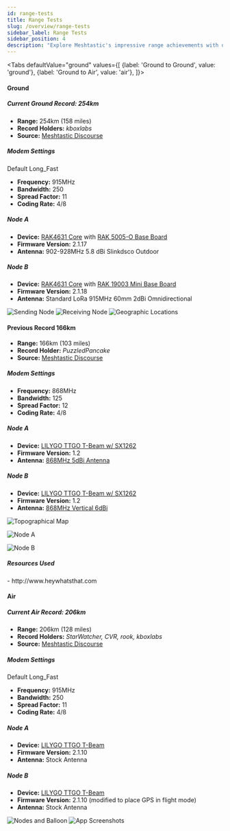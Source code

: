 ```yaml
---
id: range-tests
title: Range Tests
slug: /overview/range-tests
sidebar_label: Range Tests
sidebar_position: 4
description: "Explore Meshtastic's impressive range achievements with detailed modem settings and device configurations for both ground and air records."
---
```



<Tabs
defaultValue="ground"
values={[
{label: 'Ground to Ground', value: 'ground'},
{label: 'Ground to Air', value: 'air'},
]}>

<TabItem value="ground">

#### Ground

##### Current Ground Record: 254km

- **Range:** 254km (158 miles)
- **Record Holders:** _kboxlabs_
- **Source:** [Meshtastic Discourse](https://meshtastic.discourse.group/t/practical-range-test-results/692/137)

<h5 id="modem-settings-254">Modem Settings</h5>

Default Long_Fast

- **Frequency:** 915MHz
- **Bandwidth:** 250
- **Spread Factor:** 11
- **Coding Rate:** 4/8

<h5 id="node-a-254">Node A</h5>

- **Device:** [RAK4631 Core](/docs/hardware/devices/rak-wireless/wisblock/core-module/?rakcore=RAK4631) with [RAK 5005-O Base Board](/docs/hardware/devices/rak-wireless/wisblock/base-board/?rakbase=RAK5005-O)
- **Firmware Version:** 2.1.17
- **Antenna:** 902-928MHz 5.8 dBi Slinkdsco Outdoor

<h5 id="node-b-254">Node B</h5>

- **Device:** [RAK4631 Core](/docs/hardware/devices/rak-wireless/wisblock/core-module/?rakcore=RAK4631) with [RAK 19003 Mini Base Board](/docs/hardware/devices/rak-wireless/wisblock/base-board/?rakbase=RAK19003)
- **Firmware Version:** 2.1.18
- **Antenna:** Standard LoRa 915MHz 60mm 2dBi Omnidirectional

<img src="/img/records/kboxlabs_sender.webp" alt="Sending Node" />

<img src="/img/records/kboxlabs_receiver.webp" alt="Receiving Node" />

<img src="/img/records/kboxlabs_map.webp" alt="Geographic Locations" />

#### Previous Record 166km

- **Range:** 166km (103 miles)
- **Record Holder:** _PuzzledPancake_
- **Source:** [Meshtastic Discourse](https://meshtastic.discourse.group/t/practical-range-test-results/692/44)

<h5 id="modem-settings-166">Modem Settings</h5>

- **Frequency:** 868MHz
- **Bandwidth:** 125
- **Spread Factor:** 12
- **Coding Rate:** 4/8

<h5 id="node-a-166">Node A</h5>

- **Device:** [LILYGO TTGO T-Beam w/ SX1262](/docs/hardware/devices/lilygo/tbeam/?t-beam=sx1262)
- **Firmware Version:** 1.2
- **Antenna:** [868MHz 5dBi Antenna](https://ivent.co.nz/product/category/1000/868mhz%205dbi%20antenna%20193mm%20black%20sma%20%28m%29/38646)

<h5 id="node-b-166">Node B</h5>

- **Device:** [LILYGO TTGO T-Beam w/ SX1262](/docs/hardware/devices/lilygo/tbeam/?t-beam=sx1262)
- **Firmware Version:** 1.2
- **Antenna:** [868MHz Vertical 6dBi](https://ivent.co.nz/product/category/1000/868mhz%20vertical%206dbi%20antenna/38606)

![Topographical Map](https://canada1.discourse-cdn.com/free1/uploads/meshtastic/optimized/2X/a/a0a26e4d40a5b9ccba9185eb70e2eaf66f0b0587_2_1380x888.jpeg)

![Node A](https://canada1.discourse-cdn.com/free1/uploads/meshtastic/optimized/2X/9/99ec4bcc18b21f4e95ac1bcc0592b608c9c4f567_2_1332x1000.jpeg)

![Node B](https://canada1.discourse-cdn.com/free1/uploads/meshtastic/optimized/2X/1/1c8bd5fc41f7bab925404b657a9c481882de9313_2_1332x1000.jpeg)

<h5>Resources Used</h5>- http://www.heywhatsthat.com

</TabItem>

<TabItem value="air">

#### Air

##### Current Air Record: 206km

- **Range:** 206km (128 miles)
- **Record Holders:** _StarWatcher, CVR, rook, kboxlabs_
- **Source:** [Meshtastic Discourse](https://meshtastic.discourse.group/t/practical-range-test-results/692/130)

<h5 id="modem-settings-206">Modem Settings</h5>

Default Long_Fast

- **Frequency:** 915MHz
- **Bandwidth:** 250
- **Spread Factor:** 11
- **Coding Rate:** 4/8

<h5 id="node-a-206">Node A</h5>

- **Device:** [LILYGO TTGO T-Beam](/docs/hardware/devices/lilygo/tbeam/?t-beam=1.1)
- **Firmware Version:** 2.1.10
- **Antenna:** Stock Antenna

<h5 id="node-b-206">Node B</h5>

- **Device:** [LILYGO TTGO T-Beam](/docs/hardware/devices/lilygo/tbeam/?t-beam=1.1)
- **Firmware Version:** 2.1.10 (modified to place GPS in flight mode)
- **Antenna:** Stock Antenna

<img src="/img/records/Devices-Balloon.webp" alt="Nodes and Balloon" />

<img src="/img/records/app-screenshots.webp" alt="App Screenshots" />

</TabItem>
</Tabs>
